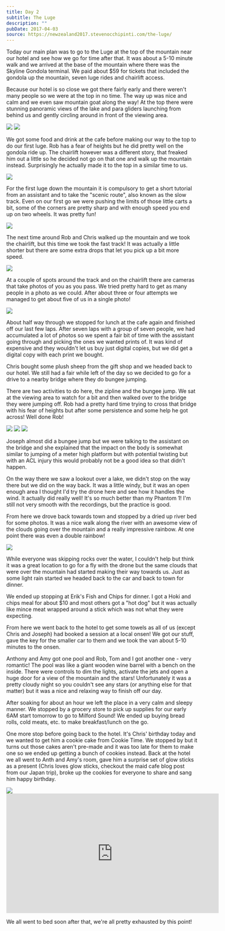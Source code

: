 ```yaml
---
title: Day 2
subtitle: The Luge
description: ""
pubDate: 2017-04-03
source: https://newzealand2017.stevenocchipinti.com/the-luge/
---
```



Today our main plan was to go to the Luge at the top of the mountain near our
hotel and see how we go for time after that. It was about a 5-10 minute walk and
we arrived at the base of the mountain where there was the Skyline Gondola
terminal. We paid about $59 for tickets that included the gondola up the
mountain, seven luge rides and chairlift access.

Because our hotel is so close we got there fairly early and there weren't many
people so we were at the top in no time. The way up was nice and calm and we
even saw mountain goat along the way! At the top there were stunning panoramic
views of the lake and para gliders launching from behind us and gently circling
around in front of the viewing area.

<Grid>
  <Img src="2017-new-zealand/acin3srge5mtdxxayl7m" />
  <Img src="2017-new-zealand/lijneatuqt8c1ulyoe5u" />
</Grid>

We got some food and drink at the cafe before making our way to the top to do
our first luge. Rob has a fear of heights but he did pretty well on the gondola
ride up. The chairlift however was a different story, that freaked him out a
little so he decided not go on that one and walk up the mountain instead.
Surprisingly he actually made it to the top in a similar time to us.

<Img originalAspectRatio src="2017-new-zealand/yzsj5bvcavalaoisbjgj" />

For the first luge down the mountain it is compulsory to get a short tutorial
from an assistant and to take the "scenic route", also known as the slow track.
Even on our first go we were pushing the limits of those little carts a bit,
some of the corners are pretty sharp and with enough speed you end up on two
wheels. It was pretty fun!

<Img originalAspectRatio src="2017-new-zealand/stz4i4q32ujcenmlp065" />

The next time around Rob and Chris walked up the mountain and we took the
chairlift, but this time we took the fast track! It was actually a little
shorter but there are some extra drops that let you pick up a bit more speed.

<Img originalAspectRatio src="2017-new-zealand/sgvyrv9viva2me0nlj68" />

At a couple of spots around the track and on the chairlift there are cameras
that take photos of you as you pass. We tried pretty hard to get as many people
in a photo as we could. After about three or four attempts we managed to get
about five of us in a single photo!

<Img originalAspectRatio src="2017-new-zealand/tsi5q2iggmuqnq39kll4" />

About half way through we stopped for lunch at the cafe again and finished off
our last few laps. After seven laps with a group of seven people, we had
accumulated a lot of photos so we spent a fair bit of time with the assistant
going through and picking the ones we wanted prints of. It was kind of expensive
and they wouldn't let us buy just digital copies, but we did get a digital copy
with each print we bought.

Chris bought some plush sheep from the gift shop and we headed back to our
hotel. We still had a fair while left of the day so we decided to go for a drive
to a nearby bridge where they do bungee jumping.

There are two activities to do here, the zipline and the bungee jump. We sat
at the viewing area to watch for a bit and then walked over to the bridge they
were jumping off. Rob had a pretty hard time trying to cross that bridge with
his fear of heights but after some persistence and some help he got across! Well
done Rob!

<Grid>
  <Img src="2017-new-zealand/ehf0jlfbuuqwe72hqcwu" />
  <Img src="2017-new-zealand/gjdzwgiip81wthsjpmxm" />
  <Img src="2017-new-zealand/l8kcwd6yh8mzuo5vgdcl" />
</Grid>

Joseph almost did a bungee jump but we were talking to the assistant on the
bridge and she explained that the impact on the body is somewhat similar to
jumping of a meter high platform but with potential twisting but with an ACL
injury this would probably not be a good idea so that didn't happen.

On the way there we saw a lookout over a lake, we didn't stop on the way there
but we did on the way back. It was a little windy, but it was an open enough
area I thought I'd try the drone here and see how it handles the wind. It
actually did really well! It's so much better than my Phantom 1! I'm still not
very smooth with the recordings, but the practice is good.

From here we drove back towards town and stopped by a dried up river bed for
some photos. It was a nice walk along the river with an awesome view of the
clouds going over the mountain and a really impressive rainbow. At one point
there was even a double rainbow!

<Img originalAspectRatio src="2017-new-zealand/hyhpfczmxwzenswcvimf" />

While everyone was skipping rocks over the water, I couldn't help but think it
was a great location to go for a fly with the drone but the same clouds that
were over the mountain had started making their way towards us. Just as some
light rain started we headed back to the car and back to town for dinner.

We ended up stopping at Erik's Fish and Chips for dinner. I got a Hoki and chips
meal for about $10 and most others got a "hot dog" but it was actually like
mince meat wrapped around a stick which was not what they were expecting.

From here we went back to the hotel to get some towels as all of us (except Chris
and Joseph) had booked a session at a local onsen! We got our stuff, gave the
key for the smaller car to them and we took the van about 5-10 minutes to the
onsen.

Anthony and Amy got one pool and Rob, Tom and I got another one - very romantic!
The pool was like a giant wooden wine barrel with a bench on the inside. There
were controls to dim the lights, activate the jets and open a huge door for a
view of the mountain and the stars! Unfortunately it was a pretty cloudy night
so you couldn't see any stars (or anything else for that matter) but it was a
nice and relaxing way to finish off our day.

After soaking for about an hour we left the place in a very calm and sleepy
manner. We stopped by a grocery store to pick up supplies for our early 6AM
start tomorrow to go to Milford Sound! We ended up buying bread rolls, cold
meats, etc. to make breakfast/lunch on the go.

One more stop before going back to the hotel. It's Chris' birthday today and we
wanted to get him a cookie cake from Cookie Time. We stopped by but it turns out
those cakes aren't pre-made and it was too late for them to make one so we ended
up getting a bunch of cookies instead. Back at the hotel we all went to Anth and
Amy's room, gave him a surprise set of glow sticks as a present (Chris loves
glow sticks, checkout the maid cafe blog post from our Japan trip), broke up
the cookies for everyone to share and sang him happy birthday.

<Img originalAspectRatio src="2017-new-zealand/cpczbhazq16nqdodttgn" />

<iframe
  width="560"
  height="315"
  src="https://www.youtube.com/embed/_DNju0K9NrE"
  frameborder="0"
  allowfullscreen
></iframe>

We all went to bed soon after that, we're all pretty exhausted by this point!

